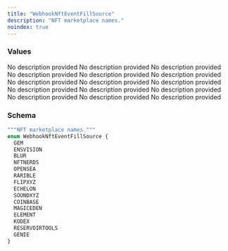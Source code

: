 ```yaml
---
title: "WebhookNftEventFillSource"
description: "NFT marketplace names."
noindex: true
---
```


### Values

<ResponseField name="GEM" type="enum">
  No description provided
</ResponseField>

<ResponseField name="ENSVISION" type="enum">
  No description provided
</ResponseField>

<ResponseField name="BLUR" type="enum">
  No description provided
</ResponseField>

<ResponseField name="NFTNERDS" type="enum">
  No description provided
</ResponseField>

<ResponseField name="OPENSEA" type="enum">
  No description provided
</ResponseField>

<ResponseField name="RARIBLE" type="enum">
  No description provided
</ResponseField>

<ResponseField name="FLIPXYZ" type="enum">
  No description provided
</ResponseField>

<ResponseField name="ECHELON" type="enum">
  No description provided
</ResponseField>

<ResponseField name="SOUNDXYZ" type="enum">
  No description provided
</ResponseField>

<ResponseField name="COINBASE" type="enum">
  No description provided
</ResponseField>

<ResponseField name="MAGICEDEN" type="enum">
  No description provided
</ResponseField>

<ResponseField name="ELEMENT" type="enum">
  No description provided
</ResponseField>

<ResponseField name="KODEX" type="enum">
  No description provided
</ResponseField>

<ResponseField name="RESERVOIRTOOLS" type="enum">
  No description provided
</ResponseField>

<ResponseField name="GENIE" type="enum">
  No description provided
</ResponseField>

### Schema


```graphql 
"""NFT marketplace names."""
enum WebhookNftEventFillSource {
  GEM
  ENSVISION
  BLUR
  NFTNERDS
  OPENSEA
  RARIBLE
  FLIPXYZ
  ECHELON
  SOUNDXYZ
  COINBASE
  MAGICEDEN
  ELEMENT
  KODEX
  RESERVOIRTOOLS
  GENIE
}
```
